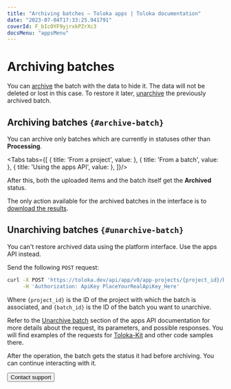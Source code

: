 ```yaml
---
title: "Archiving batches — Toloka apps | Toloka documentation"
date: "2023-07-04T17:33:25.941791"
coverId: F_bIcOYF9yjrxkPZrXc3
docsMenu: "appsMenu"
---
```



# Archiving batches

You can [archive](#archive-batch) the batch with the data to hide it. The data will not be deleted or lost in this case. To restore it later, [unarchive](#unarchive-batch) the previously archived batch.

## Archiving batches `{#archive-batch}`

<Note mode="note" title="Note">

You can archive only batches which are currently in statuses other than **Processing**.

</Note>

<Tabs tabs={[
  { title: 'From a project', value: <ArchiveBatchList1/> },
  { title: 'From a batch', value: <ArchiveBatchList2/> },
  { title: 'Using the apps API', value: <ArchiveBatchList3/> },
]}/>

After this, both the uploaded items and the batch itself get the **Archived** status.

The only action available for the archived batches in the interface is to [download the results](/docs/apps/download-results).

## Unarchiving batches `{#unarchive-batch}`

You can't restore archived data using the platform interface. Use the apps API instead.

Send the following `POST` request:

```bash
curl -X POST 'https://toloka.dev/api/app/v0/app-projects/{project_id}/batches/{batch_id}/unarchive' \
     -H 'Authorization: ApiKey PlaceYourRealApiKey_Here'
```

Where `{project_id}` is the ID of the project with which the batch is associated, and `{batch_id}` is the ID of the batch you want to unarchive.

<Note mode="tip" title="Visit apps API reference">

Refer to the [Unarchive batch](https://toloka.ai/docs/api/apps-reference/#post-/app-projects/-app_project_id-/batches/-batch_id-/unarchive) section of the apps API documentation for more details about the request, its parameters, and possible responses. You will find examples of the requests for [Toloka-Kit](/docs/toloka-kit/) and other code samples there.

</Note>

After the operation, the batch gets the status it had before archiving. You can continue interacting with it.

<Button view="defaultInverse" size="l" type="link" url="/docs/guide/troubleshooting/support?form-source=apps-archive-batch">Contact support</Button>